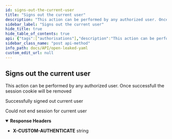 ```yaml
---
id: signs-out-the-current-user
title: "Signs out the current user"
description: "This action can be performed by any authorized user. Once successfull the session cookie will be removed"
sidebar_label: "Signs out the current user"
hide_title: true
hide_table_of_contents: true
api: {"tags":["authorisations"],"description":"This action can be performed by any authorized user. Once successfull the session cookie will be removed","responses":{"200":{"description":"Successfully signed out current user"},"401":{"description":"Could not end session for current user","headers":{"X-CUSTOM-AUTHENTICATE":{"style":"simple","explode":false,"schema":{"type":"string"}}}}},"security":[{"basicAuth":[]}],"method":"post","path":"/api/auth/logout","servers":[{"url":"https://virtserver.swaggerhub.com/Peetzie/OpenLeaked/1.7.1","description":"SwaggerHub API Auto Mocking"},{"url":"localhost","description":"Local running server"},{"url":"open-leaked.compute.dtu.dk","description":"DTU Compute VPN Required"}],"securitySchemes":{"basicAuth":{"type":"http","scheme":"basic"}},"info":{"title":"Open Leaked YAML","description":"## Introduction\nThis API is documented in **OpenAPI** format. \n\n## OpenAPI Specification\nThis API is documented in **OpenAPI format** and is based on\n[Petstore sample](http://petstore.swagger.io/) provided by [swagger.io](http://swagger.io) team.\n\n## Authentication\nThe application makes uses of build in authentication. Some of the client calls will be restricted. Use the HTTP basic form to authorize. ","contact":{"name":"Open Leaked","url":"https://github.com/Open-Leaked/Monorepo","email":"openleaked@gmail.com"},"license":{"name":"Apache 2.0","url":"http://www.apache.org/licenses/LICENSE-2.0.html"},"version":"1.7.1","x-logo":{"url":"https://raw.githubusercontent.com/Open-Leaked/Monorepo/main/Assets/logo/png/logo-white.png?token=GHSAT0AAAAAACB2FNOUZBLHC6LN6IMED47EZC3SB3Q","altText":"Open-Leaked Logo"}},"postman":{"name":"Signs out the current user","description":{"content":"This action can be performed by any authorized user. Once successfull the session cookie will be removed","type":"text/plain"},"url":{"path":["api","auth","logout"],"host":["{{baseUrl}}"],"query":[],"variable":[]},"method":"POST","auth":{"type":"basic","basic":[{"type":"any","value":"<Basic Auth Username>","key":"username"},{"type":"any","value":"<Basic Auth Password>","key":"password"}]}}}
sidebar_class_name: "post api-method"
info_path: docs/API/open-leaked-yaml
custom_edit_url: null
---
```



## Signs out the current user



This action can be performed by any authorized user. Once successfull the session cookie will be removed

<div><ApiTabs><TabItem label={"200"} value={"200"}><div>

Successfully signed out current user

</div><div></div></TabItem><TabItem label={"401"} value={"401"}><div>

Could not end session for current user

</div><details style={{"textAlign":"left","marginBottom":"1rem"}} data-collaposed={true} open={false}><summary style={{}}><strong>Response Headers</strong></summary><ul style={{"marginLeft":"1rem"}}><li className={"schemaItem"}><summary style={{}}><strong>X-CUSTOM-AUTHENTICATE</strong><span style={{"opacity":"0.6"}}> string</span></summary><div></div></li></ul></details><div></div></TabItem></ApiTabs></div>
      